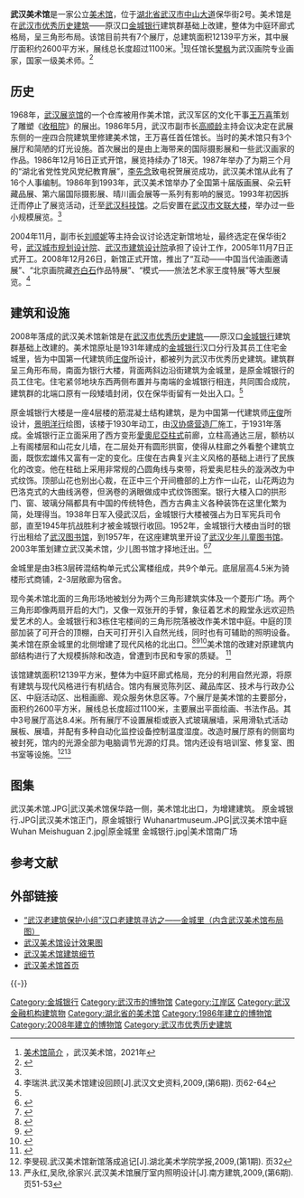 {{Infobox museum
|logo =
|logosize =
|logo_caption =
|coordinates ={{coord|30|35|11.5|N|114|17|15.4|E|display=inline,title|region:CH_type}}
|map_size= <!-- default 220-->
|map_caption=
|map_type_zh= <!-- 如map_caption留空，則地圖下顯示{{{name}}}在{{{map_type_zh}}}的位置-->
|established= 1986年12月26日（老馆）<br />2008年12月26日（新馆）
|dissolved= 
|image=Wuhanam.jpg
|name= 武汉美术馆<br>Wuhan Art Museum        
|location= {{PRC}}[[湖北省|湖北省]][[武汉市|武汉市]][[江岸区|江岸区]][[中山大道_(武汉市)|中山大道]]保华街2号
|type= [[美术馆|美术馆]]
|curator= [[樊枫|樊枫]]
|publictransit=[[武汉地铁2号线|2号线]]：[[江汉路站_(武汉地铁)|江汉路站]]<br />[[武汉市公共交通集团有限责任公司|武汉公交]]（南京路或汇通路站）
|开放时间= 9:00-17:00(逢周一闭馆，节假日照常开放)<ref name=zaiwuhan/>
|website=  [http://www.wuhanam.com/ 武汉美术馆]
|embedded={{Infobox historic site
| embed = yes
| 公布 = yes
| image = 原金城银行.JPG
| designation1_offname = '''金城银行'''
| designation1 = 武汉市优秀历史建筑
| designation1_number = 105930
| designation1_date = 1993年
| designation1_free1name = 时代
| designation1_free1value = 1930年
| designation1_free2name = 等级
| designation1_free2value = 一级保护
| designation2_offname = '''金城里'''
| designation2 = 武汉市优秀历史建筑
| designation2_number = 110930
| designation2_date = 1993年
| designation2_free1name = 时代
| designation2_free1value = 1930年
| designation2_free2name = 等级
| designation2_free2value = 二级保护
}}}}
'''武汉美术馆'''是一家公立[[美術館|美术馆]]，位于[[湖北省|湖北省]][[武汉市|武汉市]][[中山大道_(武汉市)|中山大道]]保华街2号。美术馆是在[[武汉市优秀历史建筑|武汉市优秀历史建筑]]——原汉口[[金城银行|金城银行]]建筑群基础上改建，整体为中庭环廊式格局，呈三角形布局。该馆目前共有7个展厅，总建筑面积12139平方米，其中展厅面积约2600平方米，展线总长度超过1100米。<ref>[http://www.wuhanam.com/index.php/list/2.html 美术馆简介] {{Wayback|url=http://www.wuhanam.com/index.php/list/2.html |date=20211202210452 }} ，武汉美术馆，2021年</ref>现任馆长[[樊枫|樊枫]]为武汉画院专业画家，国家一级美术师。<ref>{{cite web|title=武汉美术馆馆长樊枫——艺术活动中的“裁判员”与“运动员”|url=http://www.1shoucang.com/article-12003-1.html|publisher=壹号收藏网|accessdate=2013-10-04|archive-date=2016-03-05|archive-url=https://web.archive.org/web/20160305102903/http://www.1shoucang.com/article-12003-1.html|dead-url=no}}</ref>

== 历史 == 
1968年，[[武汉展览馆|武汉展览馆]]的一个仓库被用作美术馆，武汉军区的文化干事[[王万喜|王万喜]]策划了雕塑《[[收租院|收租院]]》的展出。1986年5月，武汉市副市长[[高顺龄|高顺龄]]主持会议决定在武展东侧的一座四合院建筑里修建美术馆，王万喜任首任馆长。当时的美术馆只有3个展厅和简陋的灯光设施。首次展出的是由上海带来的国际摄影展和一些武汉画家的作品。1986年12月16日正式开馆，展览持续办了18天。1987年举办了为期三个月的“湖北省党性党风党纪教育展”，[[李先念|李先念]]致电祝贺展览成功，武汉美术馆从此有了16个人事编制。1986年到1993年，武汉美术馆举办了全国第十届版画展、朵云轩藏品展、第六届国际摄影展、晴川画会展等一系列有影响的展览。1993年初因拆迁而停止了展览活动，迁至[[武汉科技馆|武汉科技馆]]。之后安置在[[武汉市文联大楼|武汉市文联大楼]]，举办过一些小规模展览。<ref name=Li2009/>

2004年11月，副市长[[刘顺妮|刘顺妮]]等主持会议讨论选定新馆地址，最终选定在保华街2号，[[武汉城市规划设计院|武汉城市规划设计院]]、[[武汉市建筑设计院|武汉市建筑设计院]]承担了设计工作，2005年11月7日正式开工。2008年12月26日，新馆正式开馆，推出了“互动——中国当代油画邀请展”、“北京画院藏[[齐白石|齐白石]]作品特展”、“模式——旅法艺术家王度特展”等大型展览。<ref name=Li2009>李瑞洪.武汉美术馆建设回顾[J].武汉文史资料,2009,(第6期). 页62-64</ref>

== 建筑和设施 == 
2008年落成的武汉美术馆新馆是在[[武汉市优秀历史建筑|武汉市优秀历史建筑]]——原汉口[[金城银行|金城银行]]建筑群基础上改建的。美术馆原址是1931年建成的[[金城银行|金城银行]]汉口分行及其员工住宅金城里，皆为中国第一代建筑师[[庄俊|庄俊]]所设计，都被列为武汉市优秀历史建筑。建筑群呈三角形布局，南面为银行大楼，背面两斜边沿街建筑为金城里，是原金城银行的员工住宅。住宅紧邻地块东西两侧布置并与南端的金城银行相连，共同围合成院，建筑群的北端口原有一段矮墙封闭，仅在保华街留有一处出入口。<ref name=wang2013/>

原金城银行大楼是一座4层楼的筋混凝土结构建筑，是为中国第一代建筑师[[庄俊|庄俊]]所设计，[[景明洋行|景明洋行]]绘图，该楼于1930年动工，由[[汉协盛营造厂|汉协盛营造厂]]施工，于1931年落成。金城银行正立面采用了西方变形[[愛奧尼亞柱式|愛奧尼亞柱式]]前廊，立柱高通达三层，额枋以上有阁楼层和山花女儿墙，在二层处开有圆形拱窗，使得从柱廊之外看整个建筑立面，既恢宏雄伟又富有一定的变化。庄俊在古典复兴主义风格的基础上进行了民族化的改变。他在柱础上采用非常规的凸圆角线与束带，将爱奥尼柱头的漩涡改为中式纹饰。顶部山花也别出心裁，在正中三个开间檐部的上方作一山花，山花两边为巴洛克式的大曲线涡卷，但涡卷的涡眼做成中式纹饰图案。银行大楼入口的拱形门、窗、玻璃分隔都具有中国的传统特色，西方古典主义各种装饰在这里化繁为简，处理得当。1938年日军入侵武汉后，金城银行大楼被强占为日军宪兵司令部，直至1945年抗战胜利才被金城银行收回。1952年，金城银行大楼由当时的银行出租给了[[武汉图书馆|武汉图书馆]]，到1957年，在这座建筑里开设了[[武汉市少年儿童图书馆|武汉少年儿童图书馆]]。2003年策划建立武汉美术馆，少儿图书馆才择地迁出。<ref name=zaiwuhan>{{cite web|title=老建筑的新生：武汉美术馆|url=http://www.zaiwuhan.com/post-4216.html|publisher=在武汉|accessdate=2013-10-04|deadurl=yes|archiveurl=https://web.archive.org/web/20131004220439/http://www.zaiwuhan.com/post-4216.html|archivedate=2013-10-04}}</ref><ref name=wang2013>{{cite journal |author=王汗吾 |coauthors=李茜 |title=金城里 |journal=《武汉文史资料》 |year=2013 |issue=5 |pages=54-59}}</ref>

金城里是由3栋3层砖混结构单元式公寓楼组成，共9个单元。底层层高4.5米为骑楼形式商铺，2-3层敞廊为宿舍。

现今美术馆北面的三角形场地被划分为两个三角形建筑实体及一个菱形广场。两个三角形即像两扇开启的大门，又像一双张开的手臂，象征着艺术的殿堂永远欢迎热爱艺术的人。金城银行和3栋住宅楼间的三角形院落被改作美术馆中庭。中庭的顶部加装了可开合的顶棚，白天可打开引入自然光线，同时也有可辅助的照明设备。美术馆在原金城里的北侧增建了现代风格的北出口。<ref name=design>{{cite web |title=武汉美术馆规划效果图公布 |url=http://www.wpl.gov.cn/pc-110-16877.html |publisher=武汉市国土资源和规划局（转载自《[[长江商报|长江商报]]》） |date=2008-08-15 |accessdate=2013-10-04 |archive-url=https://web.archive.org/web/20131005115754/http://www.wpl.gov.cn/pc-110-16877.html |archive-date=2013-10-05 |dead-url=yes }}</ref><ref name=song2006>{{cite journal|author=宋洁|coauthors=陈韦|title=历史建筑的功能再生:武汉市美术馆方案设计|journal=《建筑创作》|year=2006|issue=5|doi=10.3969/j.issn.1004-8537.2006.05.035|url=http://www.xzbu.com/2/view-631404.htm|accessdate=2013-10-05|deadurl=yes|archiveurl=https://web.archive.org/web/20131005211336/http://www.xzbu.com/2/view-631404.htm|archivedate=2013-10-05}}</ref><ref name=liu2010>{{cite journal |author=刘晓晨 |title=永恒与改建_武汉美术馆浅析 |journal=福建建筑 |year=2010 |issue=3 |pages=15-16}}</ref>美术馆的改建对原建筑内部结构进行了大规模拆除和改造，曾遭到市民和专家的质疑。 <ref name=hu2010>{{cite book |author=[[胡榴明|胡榴明]] |title=繁華滄桑大武漢: 人文風情篇 |year=2010 |publisher=釀出版 |location=台北 |isbn=9789866095634 |pages=255}}</ref> 

该馆建筑面积12139平方米，整体为中庭环廊式格局，充分的利用自然光源，将原有建筑与现代风格进行有机结合。馆内有展览陈列区、藏品库区、技术与行政办公区、中庭活动区、出租画廊、观众服务休息区等。7个展厅是美术馆的主要部分，面积约2600平方米，展线总长度超过1100米，主要展出平面绘画、书法作品。其中3号展厅高达8.4米。所有展厅不设置展柜或嵌入式玻璃展墙，采用滑轨式活动展板、展墙，并配有多种自动化监控设备控制温度湿度。改造时展厅原有的侧窗均被封死，馆内的光源全部为电脑调节光源的灯具。馆内还设有培训室、修复室、图书室等设施。<ref>李旻砚.武汉美术馆新馆落成追记[J].湖北美术学院学报,2009,(第1期). 页32</ref><ref>严永红,吴欣,徐家兴.武汉美术馆展厅室内照明设计[J].南方建筑,2009,(第6期). 页51-53</ref>

== 图集 ==
<gallery>
武汉美术馆.JPG|武汉美术馆保华路一侧，美术馆北出口，为增建建筑。
原金城银行.JPG|武汉美术馆正门，原金城银行
Wuhanartmuseum.JPG|武汉美术馆中庭
Wuhan Meishuguan 2.jpg|原金城里
金城银行.jpg|美术馆南广场
</gallery>

== 参考文献 ==
{{reflist}}

== 外部链接 ==
* [https://web.archive.org/web/20160307051932/http://www.zaiwuhan.com/post-2414.html “武汉老建筑保护小组”汉口老建筑寻访之——金城里（内含武汉美术馆布局图）]
* [https://web.archive.org/web/20131005103212/http://www.whplan.net/02prj/prj_list7_01.asp 武汉美术馆设计效果图]
* [http://wenku.baidu.com/view/8f6c5a0f52ea551810a68776.html 武汉美术馆建筑细节]
*[http://www.wuhanam.com/ 武汉美术馆首页] {{Wayback|url=http://www.wuhanam.com/ |date=20211125021444 }}

{{-}}
{{汉口}}

[[Category:金城银行|Category:金城银行]]
[[Category:武汉市的博物馆|Category:武汉市的博物馆]]
[[Category:江岸区|Category:江岸区]]
[[Category:武汉金融机构建筑物|Category:武汉金融机构建筑物]]
[[Category:湖北省的美术馆|Category:湖北省的美术馆]]
[[Category:1986年建立的博物馆|Category:1986年建立的博物馆]]
[[Category:2008年建立的博物馆|Category:2008年建立的博物馆]]
[[Category:武汉市优秀历史建筑|Category:武汉市优秀历史建筑]]